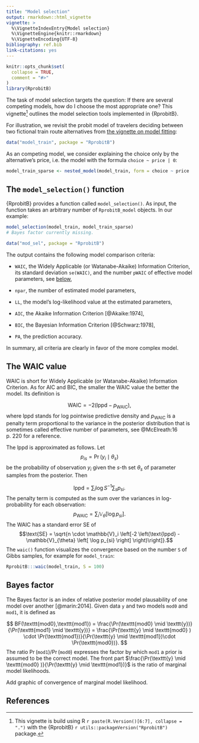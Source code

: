 ```yaml
---
title: "Model selection"
output: rmarkdown::html_vignette
vignette: >
  %\VignetteIndexEntry{Model selection}
  %\VignetteEngine{knitr::rmarkdown}
  %\VignetteEncoding{UTF-8}
bibliography: ref.bib
link-citations: yes
---
```


```r
knitr::opts_chunk$set(
  collapse = TRUE,
  comment = "#>"
)
library(RprobitB)
```

The task of model selection targets the question: If there are several competing models, how do I choose the most appropriate one? This vignette^[This vignette is build using R `r paste(R.Version()[6:7], collapse = ".")` with the {RprobitB} `r utils::packageVersion("RprobitB")` package.] outlines the model selection tools implemented in {RprobitB}.

For illustration, we revisit the probit model of travelers deciding between two fictional train route alternatives from [the vignette on model fitting](https://loelschlaeger.de/RprobitB/articles/v03_model_fitting.html):

```r
data("model_train", package = "RprobitB")
```

As an competing model, we consider explaining the choice only by the alternative's price, i.e. the model with the formula `choice ~ price | 0`:

```r
model_train_sparse <- nested_model(model_train, form = choice ~ price | 0, print_progress = FALSE)
```


## The `model_selection()` function

{RprobitB} provides a function called `model_selection()`. As input, the function takes an arbitrary number of `RprobitB_model` objects. In our example:

```r
model_selection(model_train, model_train_sparse)
# Bayes factor currently missing.
```

```r
data("mod_sel", package = "RprobitB")
```

The output contains the following model comparison criteria:

- `WAIC`, the Widely Applicable (or Watanabe-Akaike) Information Criterion, its standard deviation `se(WAIC)`, and the number `pWAIC` of effective model parameters, see [below](#the-waic-value),

- `npar`, the number of estimated model parameters,

- `LL`, the model's log-likelihood value at the estimated parameters,

- `AIC`, the Akaike Information Criterion [@Akaike:1974],

- `BIC`, the Bayesian Information Criterion [@Schwarz:1978],

- `PA`, the prediction accuracy.

In summary, all criteria are clearly in favor of the more complex model.

## The WAIC value

WAIC is short for Widely Applicable (or Watanabe-Akaike) Information Criterion. As for AIC and BIC, the smaller the WAIC value the better the model. Its definition is

$$\text{WAIC} = -2 ( \text{lppd} - p_\text{WAIC} ),$$
where $\text{lppd}$ stands for log pointwise predictive density and $p_\text{WAIC}$ is a penalty term proportional to the variance in the posterior distribution that is sometimes called effective number of parameters, see @McElreath:16 p. 220 for a reference.

The $\text{lppd}$ is approximated as follows. Let $$p_{is} = \Pr(y_i\mid \theta_s)$$ be the probability of observation $y_i$ given the $s$-th set $\theta_s$ of parameter samples from the posterior. Then

$$\text{lppd} = \sum_i \log S^{-1} \sum_s p_{si}.$$
The penalty term is computed as the sum over the variances in log-probability for each observation:
$$p_\text{WAIC} = \sum_i \mathbb{V}_{\theta} \left[ \log p_{si} \right]. $$
The $\text{WAIC}$ has a standard error $\text{SE}$ of
$$\text{SE} = \sqrt{n \cdot \mathbb{V}_i \left[-2 \left(\text{lppd} - \mathbb{V}_{\theta} \left[ \log p_{si} \right] \right)\right]}.$$
The `waic()` function visualizes the convergence based on the number `S` of Gibbs samples, for example for `model_train`:

```r
RprobitB:::waic(model_train, S = 100)
```

## Bayes factor

The Bayes factor is an index of relative posterior model plausability of one model over another [@marin:2014]. Given data $\texttt{y}$ and two models $\texttt{mod0}$ and $\texttt{mod1}$, it is defined as

$$
BF(\texttt{mod0},\texttt{mod1}) = \frac{\Pr(\texttt{mod0} \mid \texttt{y})}{\Pr(\texttt{mod1} \mid \texttt{y})} = \frac{\Pr(\texttt{y} \mid \texttt{mod0} ) \cdot \Pr(\texttt{mod1})}{\Pr(\texttt{y} \mid \texttt{mod1})\cdot \Pr(\texttt{mod0})}.
$$
The ratio $\Pr(\texttt{mod1}) / \Pr(\texttt{mod0})$ expresses the factor by which $\texttt{mod1}$ a prior is assumed to be the correct model. The front part $\frac{\Pr(\texttt{y} \mid \texttt{mod0} )}{\Pr(\texttt{y} \mid \texttt{mod1})}$ is the ratio of marginal model likelihoods. 

Add graphic of convergence of marginal model likelihood.

## References

